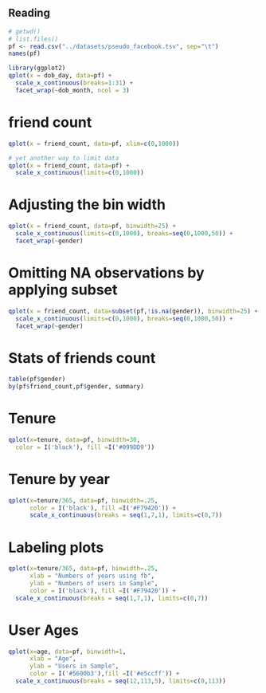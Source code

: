 ## Reading

```r
# getwd()
# list.files()
pf <- read.csv("../datasets/pseudo_facebook.tsv", sep="\t")
names(pf)

library(ggplot2)
qplot(x = dob_day, data=pf) + 
  scale_x_continuous(breaks=1:31) + 
  facet_wrap(~dob_month, ncol = 3)
```

# friend count 
```r
qplot(x = friend_count, data=pf, xlim=c(0,1000))

# yet another way to limit data
qplot(x = friend_count, data=pf) + 
  scale_x_continuous(limits=c(0,1000))
```
# Adjusting the bin width 
```r
qplot(x = friend_count, data=pf, binwidth=25) + 
  scale_x_continuous(limits=c(0,1000), breaks=seq(0,1000,50)) +
  facet_wrap(~gender)
```

# Omitting NA observations by applying subset 
```r
qplot(x = friend_count, data=subset(pf,!is.na(gender)), binwidth=25) + 
  scale_x_continuous(limits=c(0,1000), breaks=seq(0,1000,50)) +
  facet_wrap(~gender)
```

# Stats of friends count 
```r
table(pf$gender)
by(pf$friend_count,pf$gender, summary)
````

# Tenure 
```r
qplot(x=tenure, data=pf, binwidth=30, 
  color = I('black'), fill =I('#099DD9'))
```

# Tenure by year
```r
qplot(x=tenure/365, data=pf, binwidth=.25, 
      color = I('black'), fill =I('#F79420')) + 
      scale_x_continuous(breaks = seq(1,7,1), limits=c(0,7))
```

# Labeling plots
```r
qplot(x=tenure/365, data=pf, binwidth=.25, 
      xlab = "Numbers of years using fb",
      ylab = "Numbers of users in Sample",
      color = I('black'), fill =I('#F79420')) + 
  scale_x_continuous(breaks = seq(1,7,1), limits=c(0,7))
```

# User Ages 
```r
qplot(x=age, data=pf, binwidth=1,
      xlab = "Age", 
      ylab = "Users in Sample", 
      color = I('#5600b3'),fill =I('#e5ccff')) + 
  scale_x_continuous(breaks = seq(12,113,5), limits=c(0,113))
```
